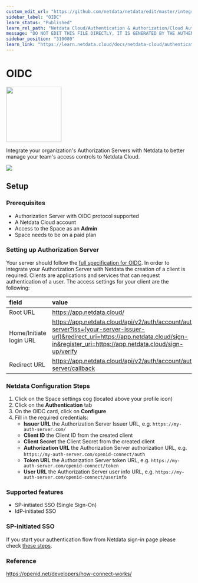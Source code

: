 ```yaml
---
custom_edit_url: "https://github.com/netdata/netdata/edit/master/integrations/cloud-authentication/metadata.yaml"
sidebar_label: "OIDC"
learn_status: "Published"
learn_rel_path: "Netdata Cloud/Authentication & Authorization/Cloud Authentication & Authorization Integrations"
message: "DO NOT EDIT THIS FILE DIRECTLY, IT IS GENERATED BY THE AUTHENTICATION'S metadata.yaml FILE"
sidebar_position: "310080"
learn_link: "https://learn.netdata.cloud/docs/netdata-cloud/authentication-&-authorization/cloud-authentication-&-authorization-integrations/oidc"
---
```



# OIDC


<img src="https://netdata.cloud/img/openid.svg" width="150"/>


Integrate your organization's Authorization Servers with Netdata to better manage your team's access controls to Netdata Cloud.


<img src="https://img.shields.io/badge/maintained%20by-Netdata-%2300ab44" />

## Setup

### Prerequisites
- Authorization Server with OIDC protocol supported
- A Netdata Cloud account
- Access to the Space as an **Admin**
- Space needs to be on a paid plan

### Setting up Authorization Server
Your server should follow the [full specification for OIDC](https://openid.net/specs/openid-connect-core-1_0.html).
In order to integrate your Authorization Server with Netdata the creation of a client is required. Clients are applications and services that can request authentication of a user.
The access settings for your client are the following:

| field                    | value                                                 |
| :--                      | :--                                                   |
| Root URL                 | https://app.netdata.cloud/                            |
| Home/Initiate login URL  | https://app.netdata.cloud/api/v2/auth/account/auth-server?iss={your-server-issuer-url}&redirect_uri=https://app.netdata.cloud/sign-in&register_uri=https://app.netdata.cloud/sign-up/verify  |
| Redirect URL             | https://app.netdata.cloud/api/v2/auth/account/auth-server/callback  |

### Netdata Configuration Steps
1. Click on the Space settings cog (located above your profile icon)
2. Click on the **Authentication** tab
3. On the OIDC card, click on **Configure**
4. Fill in the required credentials:
    - **Issuer URL** the Authorization Server Issuer URL, e.g. `https://my-auth-server.com/`
    - **Client ID** the Client ID from the created client
    - **Client Secret** the Client Secret from the created client
    - **Authorization URL** the Authorization Server authorization URL, e.g. `https://my-auth-server.com/openid-connect/auth`
    - **Token URL** the Authorization Server token URL, e.g. `https://my-auth-server.com/openid-connect/token`
    - **User URL** the Authorization Server user info URL, e.g. `https://my-auth-server.com/openid-connect/userinfo`

### Supported features
* SP-initiated SSO (Single Sign-On)
* IdP-initiated SSO

### SP-initiated SSO

If you start your authentication flow from Netdata sign-in page please check [these steps](/docs/netdata-cloud/authentication-&-authorization/enterprise-sso-authentication#from-netdata-sign-up-page).


### Reference
https://openid.net/developers/how-connect-works/


